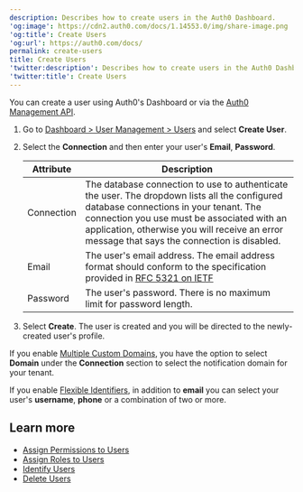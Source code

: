 ```yaml
---
description: Describes how to create users in the Auth0 Dashboard.
'og:image': https://cdn2.auth0.com/docs/1.14553.0/img/share-image.png
'og:title': Create Users
'og:url': https://auth0.com/docs/
permalink: create-users
title: Create Users
'twitter:description': Describes how to create users in the Auth0 Dashboard.
'twitter:title': Create Users
---
```

You can create a user using Auth0's Dashboard or via the [Auth0 Management API](https://auth0.com/docs/api/management/v2/users/post-users).

1. Go to [Dashboard > User Management > Users](https://manage.auth0.com/#/users) and select **Create User**.
2. Select the **Connection** and then enter your user's **Email**, **Password**.

   <table class="table"><thead>
   <tr>
   <th><strong>Attribute</strong></th>
   <th><strong>Description</strong></th>
   </tr>
   </thead>
   <tbody>
   <tr>
   <td>Connection</td>
   <td>The database connection to use to authenticate the user. The dropdown lists all the configured database connections in your tenant. The connection you use must be associated with an application, otherwise you will receive an error message that says the connection is disabled.</td>
   </tr>
   <tr>
   <td>Email</td>
   <td>The user's email address. The email address format should conform to the specification provided in <a href="https://datatracker.ietf.org/doc/html/rfc5321#section-4.1.2">RFC 5321 on IETF</a></td>
   </tr>
   <tr>
   <td>Password</td>
   <td>The user's password. There is no maximum limit for password length.</td>
   </tr>
   </tbody>
   </table>
3. Select **Create**.
   The user is created and you will be directed to the newly-created user's profile.

If you enable [Multiple Custom Domains](/customize/custom-domains/multiple-custom-domains), you have the option to select **Domain** under the **Connection** section to select the notification domain for your tenant.

If you enable [Flexible Identifiers](/authenticate/database-connections/flexible-identifiers-and-attributes), in addition to **email** you can select your user's **username**, **phone** or a combination of two or more.

## Learn more

* [Assign Permissions to Users](/manage-users/access-control/configure-core-rbac/rbac-users/assign-permissions-to-users)
* [Assign Roles to Users](/manage-users/access-control/configure-core-rbac/rbac-users/assign-roles-to-users)
* [Identify Users](/manage-users/user-accounts/identify-users)
* [Delete Users](/manage-users/user-accounts/delete-users)